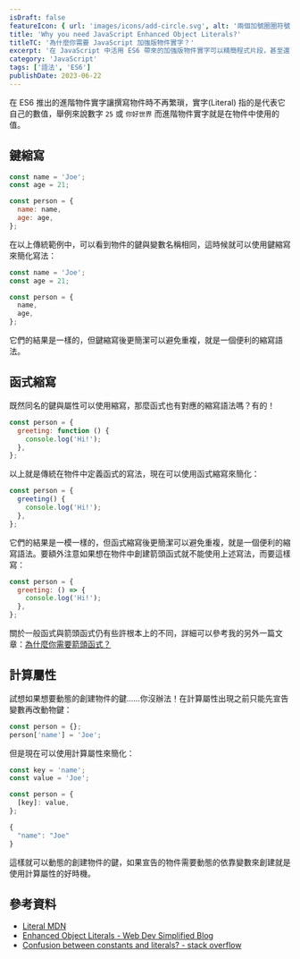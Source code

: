 ```yaml
---
isDraft: false
featureIcon: { url: 'images/icons/add-circle.svg', alt: '兩個加號圈圈符號' }
title: 'Why you need JavaScript Enhanced Object Literals?'
titleTC: '為什麼你需要 JavaScript 加強版物件實字？'
excerpt: '在 JavaScript 中活用 ES6 帶來的加強版物件實字可以精簡程式片段，甚至還可以動態的計算創造物件內的項目！'
category: 'JavaScript'
tags: ['語法', 'ES6']
publishDate: 2023-06-22
---
```


在 ES6 推出的進階物件實字讓撰寫物件時不再繁瑣，實字(Literal) 指的是代表它自己的數值，舉例來說數字 `25` 或 `你好世界` 而進階物件實字就是在物件中使用的值。

## 鍵縮寫

```js
const name = 'Joe';
const age = 21;

const person = {
  name: name,
  age: age,
};
```

在以上傳統範例中，可以看到物件的鍵與變數名稱相同，這時候就可以使用鍵縮寫來簡化寫法：

```js
const name = 'Joe';
const age = 21;

const person = {
  name,
  age,
};
```

它們的結果是一樣的，但鍵縮寫後更簡潔可以避免重複，就是一個便利的縮寫語法。

## 函式縮寫

既然同名的鍵與屬性可以使用縮寫，那麼函式也有對應的縮寫語法嗎？有的！

```js
const person = {
  greeting: function () {
    console.log('Hi!');
  },
};
```

以上就是傳統在物件中定義函式的寫法，現在可以使用函式縮寫來簡化：

```js
const person = {
  greeting() {
    console.log('Hi!');
  },
};
```

它們的結果是一模一樣的，但函式縮寫後更簡潔可以避免重複，就是一個便利的縮寫語法。要額外注意如果想在物件中創建箭頭函式就不能使用上述寫法，而要這樣寫：

```js
const person = {
  greeting: () => {
    console.log('Hi!');
  },
};
```

關於一般函式與箭頭函式仍有些許根本上的不同，詳細可以參考我的另外一篇文章：[為什麼你需要箭頭函式？](/post/why-you-need-arrow-function/)

## 計算屬性

試想如果想要動態的創建物件的鍵……你沒辦法！在計算屬性出現之前只能先宣告變數再改動物鍵：

```js
const person = {};
person['name'] = 'Joe';
```

但是現在可以使用計算屬性來簡化：

```js
const key = 'name';
const value = 'Joe';

const person = {
  [key]: value,
};
```

```js
{
  "name": "Joe"
}
```

這樣就可以動態的創建物件的鍵，如果宣告的物件需要動態的依靠變數來創建就是使用計算屬性的好時機。

## 參考資料

- [Literal MDN](https://developer.mozilla.org/en-US/docs/Glossary/Literal)
- [Enhanced Object Literals - Web Dev Simplified Blog](https://blog.webdevsimplified.com/2020-04/use-effect/)
- [Confusion between constants and literals? - stack overflow](https://stackoverflow.com/questions/44767354/confusion-between-constants-and-literals)
